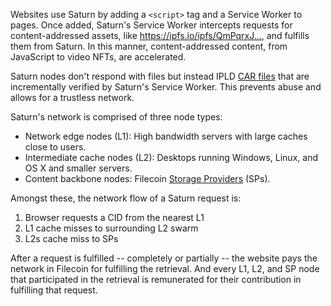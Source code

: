 Websites use Saturn by adding a `<script>` tag and a Service Worker to pages. Once added, Saturn's Service Worker intercepts requests for content-addressed assets, like <a href="https://ipfs.io/ipfs/QmPqrxJKR4xuUzcjbAB5KnpmdUnoHPGkWs1XqerSWkgPNa/filecoin-orbit-2.mp4" target="_blank">https://ipfs.io/ipfs/QmPqrxJ…</a>, and fulfills them from Saturn. In this manner, content-addressed content, from JavaScript to video NFTs, are accelerated.

Saturn nodes don't respond with files but instead IPLD <a href="https://ipld.io/specs/transport/car/" target="_blank">CAR files</a> that are incrementally verified by Saturn's Service Worker. This prevents abuse and allows for a trustless network.





      
Saturn's network is comprised of three node types:

- Network edge nodes (L1): High bandwidth servers with large caches close to users.
- Intermediate cache nodes (L2): Desktops running Windows, Linux, and OS X and smaller servers.
- Content backbone nodes: Filecoin <a href="https://sp.filecoin.io/" target="_blank">Storage Providers</a> (SPs).

Amongst these, the network flow of a Saturn request is:

 1. Browser requests a CID from the nearest L1 
 2. L1 cache misses to surrounding L2 swarm 
 3. L2s cache miss to SPs

After a request is fulfilled -- completely or partially -- the website pays the network in Filecoin for fulfilling the retrieval. And every L1, L2, and SP node that participated in the retrieval is remunerated for their contribution in fulfilling that request.
